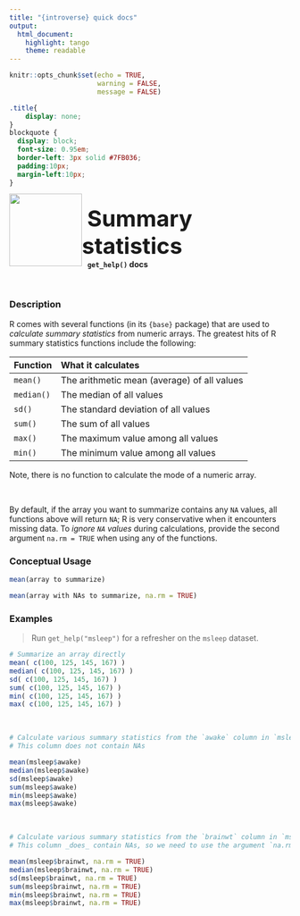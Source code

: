 ```yaml
---
title: "{introverse} quick docs"
output: 
  html_document:
    highlight: tango
    theme: readable
---
```



```r
knitr::opts_chunk$set(echo = TRUE, 
                      warning = FALSE, 
                      message = FALSE)
```

```css
.title{
    display: none;
}
blockquote {
  display: block;
  font-size: 0.95em;
  border-left: 3px solid #7FB036;
  padding:10px;
  margin-left:10px;
}
```

<div>
<br>
 <img src = "logo.png" style = "float:left;height:130px;margin-top:-20px;">
 <span style = "font-weight:bold;font-size:40px;"> 
  &nbsp;Summary statistics
 </span>
 <br>
 <b>&nbsp;&nbsp;&nbsp;<code>get_help()</code> docs</b>
</div>
<br>

### Description

R comes with several functions (in its `{base}` package) that are used to _calculate summary statistics_ from numeric arrays. The greatest hits of R summary statistics functions include the following:

| Function | What it calculates |
|:---------|:-------------------|
| `mean()` | The arithmetic mean (average) of all values |
| `median()` | The median of all values |
| `sd()` | The standard deviation of all values |
| `sum()` | The sum of all values |
| `max()` | The maximum value among all values |
| `min()` | The minimum value among all values |

Note, there is no function to calculate the mode of a numeric array.

<br> 

By default, if the array you want to summarize contains any `NA` values, all functions above will return `NA`; R is very conservative when it encounters missing data. To _ignore `NA` values_ during calculations, provide the second argument `na.rm = TRUE` when using any of the functions.

### Conceptual Usage 

```r
mean(array to summarize)

mean(array with NAs to summarize, na.rm = TRUE)
```

### Examples

> Run `get_help("msleep")` for a refresher on the `msleep` dataset.


```r
# Summarize an array directly
mean( c(100, 125, 145, 167) )
median( c(100, 125, 145, 167) )
sd( c(100, 125, 145, 167) )
sum( c(100, 125, 145, 167) )
min( c(100, 125, 145, 167) )
max( c(100, 125, 145, 167) )
```

<br>  <!-- Do not delete the <br>, and make sure to keep the previous and following lines blank. -->

```r
# Calculate various summary statistics from the `awake` column in `msleep`
# This column does not contain NAs

mean(msleep$awake) 
median(msleep$awake)
sd(msleep$awake)
sum(msleep$awake)
min(msleep$awake)
max(msleep$awake)
```

<br>  <!-- Do not delete the <br>, and make sure to keep the previous and following lines blank. -->

```r
# Calculate various summary statistics from the `brainwt` column in `msleep`
# This column _does_ contain NAs, so we need to use the argument `na.rm=TRUE`.

mean(msleep$brainwt, na.rm = TRUE) 
median(msleep$brainwt, na.rm = TRUE)
sd(msleep$brainwt, na.rm = TRUE)
sum(msleep$brainwt, na.rm = TRUE)
min(msleep$brainwt, na.rm = TRUE)
max(msleep$brainwt, na.rm = TRUE)
```
